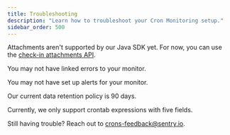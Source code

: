 ```yaml
---
title: Troubleshooting
description: "Learn how to troubleshoot your Cron Monitoring setup."
sidebar_order: 500
---
```


<Expandable title="How do I send an attachment with a check-in (such as a log output)?">

Attachments aren't supported by our Java SDK yet. For now, you can use the [check-in attachments API](/product/crons/getting-started/http/#check-in-attachment-optional).

</Expandable>

<Expandable title="Why aren't recurring job errors showing up on my monitor details page?">

You may not have <PlatformLink to="/crons/#connecting-errors-to-cron-monitors">linked errors to your monitor</PlatformLink>.

</Expandable>

<Expandable title="Why am I not receiving alerts when my monitor fails?">

You may not have <PlatformLink to="/crons/#alerts">set up alerts for your monitor</PlatformLink>.

</Expandable>

<Expandable title="What is the crons data retention policy for check-ins?">

Our current data retention policy is 90 days.

</Expandable>

<Expandable title="Do you support a monitor schedule with a six-field crontab expression?">

Currently, we only support crontab expressions with five fields.

</Expandable>

Still having trouble? Reach out to [crons-feedback@sentry.io](mailto:crons-feedback@sentry.io).
